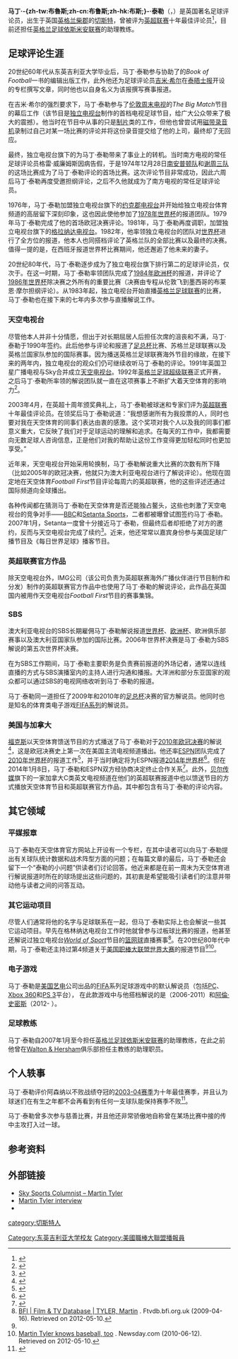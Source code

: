 {{noteTA
|T=zh-cn:马丁·泰勒; zh-hk:馬田·泰萊; zh-tw:馬丁·泰勒;
|1=zh-cn:马丁; zh-hk:馬田; zh-tw:馬丁;
|2=zh-cn:泰勒; zh-hk:泰萊; zh-tw:泰勒;
}}
{{Infobox Person
|name          = Martin Tyler
|image         = Martin Tyler.jpg
|image_size    = 220px
|caption       = 马丁·泰勒（2008年摄于[[老特拉福德球场|老特拉福德球场]]）
|birth_name    =
|birth_date    = {{birth date and age|df=no|1945|09|14}}
|birth_place   = {{ENG}}[[柴郡|柴郡]][[切斯特|切斯特]]
|death_date    =
|death_place   =
|death_cause   =
|resting_place =
|resting_place_coordinates =
|residence     =
|nationality   = {{GBR}}
|other_names   =
|known_for     =
|education     = {{link-en|皇家文理学校（吉尔福德）|Royal Grammar School, Guildford}}<br>[[东英吉利亚大学|东英吉利亚大学]]
|alma_mater    =
|employer      = [[天空电视台|天空电视台]], [[ESPN|ESPN]], {{link-en|TSN|TSN}}
|occupation    = [[足球|足球]][[评论员|评论员]]
|home_town     =
|title         =
|salary        =
|networth      =
|height        =
|weight        =
|term          =
|predecessor   =
|successor     =
|party         =
|boards        =
|religion      =
|spouse        =
|partner       =
|children      =
|parents       =
|relations     =
|signature     =
|website       =
|footnotes     =
}}
'''马丁·-{zh-tw:布魯斯;zh-cn:布鲁斯;zh-hk:布斯;}-·泰勒'''（{{lang-en|Martin Bruce Tyler}}，{{bd|1945年|9月14日}}）是英国著名足球评论员，出生于英国[[英格兰|英格兰]][[柴郡|柴郡]]的[[切斯特|切斯特]]，曾被评为[[英超联赛|英超联赛]]十年最佳评论员<ref name="10 Seasons">{{Cite web|url=http://tenseasons.premierleague.com/en/tenseasons/commentatorofthedecade.jsp|title=COMMENTATOR OF THE DECADE – Martin Tyler|deadurl=yes|archiveurl=https://web.archive.org/web/20070102102236/http://tenseasons.premierleague.com/en/tenseasons/commentatorofthedecade.jsp|archivedate=2007-01-02}}</ref>，目前还担任[[英格兰足球依斯米安联赛|英格兰足球依斯米安联赛]]{{link-en|金斯托尼亚俱乐部|Kingstonian F.C.}}的助理教练。

==足球评论生涯==
20世纪60年代从东英吉利亚大学毕业后，马丁·泰勒参与协助了{{link-en|名创出版|Marshall Cavendish}}的''Book of Football''一书的编辑出版工作，此外他还为足球评论员[[吉米·希尔|吉米·希尔]]在[[泰晤士报|泰晤士报]]开设的专栏撰写文章，同时他也以自身名义为该报撰写赛事报道。

在吉米·希尔的强烈要求下，马丁·泰勒参与了[[伦敦周末电视|伦敦周末电视]]的''The Big Match''节目的幕后工作（该节目是[[独立电视台|独立电视台]]制作的首档电视足球节目，给广大公众带来了极大的震撼）。他当时在节目中从事的只是[[制片|制片]]类的工作，但他也曾尝试用[[磁带录音机|磁带录音机]]录制过自己对某一场比赛的评论并将这份录音提交给了他的上司，最终却了无回应。

最终，独立电视台旗下的{{link-en|南方电视|Southern Television}}为马丁·泰勒带来了事业上的转机。当时南方电视的常任足球评论员格雷·威廉姆斯因病告假，于是1974年12月28日[[南安普顿足球俱乐部|南安普顿队]]和[[谢周三足球俱乐部|谢周三队]]的这场比赛成为了马丁·泰勒评论的首场比赛。这次评论节目非常成功，因此六周后马丁·泰勒再度受邀担纲评论，之后不久他就成为了南方电视的常任足球评论员。

1976年，马丁·泰勒加盟独立电视台旗下的[[约克郡电视台|约克郡电视台]]并开始给独立电视台体育频道的高层留下深刻印象，这也因此使他参加了[[1978年世界杯|1978年世界杯]]的报道团队。1979年马丁·泰勒完成了他的首场欧冠决赛评论。1981年，马丁·泰勒再度调职，加盟独立电视台旗下的[[格拉纳达电视台|格拉纳达电视台]]。1982年，他率领独立电视台的团队对[[1982年世界杯|世界杯]]进行了全方位的报道，他本人也同{{link-en|伊恩·圣约翰|Ian St. John}}搭档评论了英格兰队的全部比赛以及最终的决赛。值得一提的是，在西班牙报道世界杯比赛期间，他还邂逅了他未来的妻子。

20世纪80年代，马丁·泰勒逐步成为了独立电视台旗下排行第二的足球评论员，仅次于{{link-en|布莱恩·摩尔|Brian Moore (commentator)}}。在这一时期，马丁·泰勒率领团队完成了[[1984年欧洲足球锦标赛|1984年欧洲杯]]的报道，并评论了[[1986年世界杯|1986年世界杯]]除决赛之外所有的重要比赛（决赛由专程从伦敦飞到墨西哥的布莱恩·摩尔担纲评论）。从1983年起，独立电视台开始直播[[英格兰足球联赛|英格兰足球联赛]]的比赛，马丁·泰勒也在接下来的七年内多次参与直播解说工作。

===天空电视台===
尽管他本人并非十分情愿，但出于对长期屈居人后担任次席的沮丧和不满，马丁·泰勒于1990年签约{{link-en|英国卫星广播电视|British Satellite Broadcasting}}。此后他参与评论和报道了[[足总杯|足总杯]]比赛、苏格兰足球联赛以及英格兰国家队参加的国际赛事。因为播送英格兰足球联赛海外节目的缘故，在接下来的两年内，独立电视台的观众们仍可继续收听马丁·泰勒的评论。1991年英国卫星广播电视与Sky合并成立[[天空电视台|天空电视台]]。1992年[[英格兰足球超级联赛|英格兰足球超级联赛]]正式开赛，之后马丁·泰勒所率领的解说团队就一直在这项赛事上不断扩大着天空体育的影响力<ref>{{cite web|url=http://www.talkfootball.co.uk/guides/football_commentators_martin_tyler.html|title=Martin Tyler|accessdate=2008-06-22|publisher=Talk Football|archive-date=2018-03-21|archive-url=https://web.archive.org/web/20180321092522/http://www.talkfootball.co.uk/guides/football_commentators_martin_tyler.html|dead-url=no}}</ref>。

2003年4月，在英超十周年颁奖典礼上，马丁·泰勒被球迷和专家们评为[[英超联赛|英超联赛]]十年最佳评论员。在领奖后马丁·泰勒说道：“我想感谢所有为我投票的人，同时也要对我在天空体育的同事们表达由衷的感激。这个奖项对我个人以及我的同事们都意义重大，它反映了我们对于足球运动的理解和追求。在每天的工作中，我都需要向无数足球人咨询信息，正是他们对我的帮助让这份工作变得更加轻松同时也更加享受。”

近年来，天空电视台开始采用轮换制，马丁·泰勒解说重大比赛的次数有所下降（比如2005年的欧冠决赛，他就只为澳大利亚电视台进行了解说评论）。他现在固定地在天空体育''Football First''节目评论每周六的英超联赛，他的这些评述还通过国际频道向全球播出。

各种传闻都在猜测马丁·泰勒在天空体育是否还能独占鳌头，这些也刺激了天空电视台的竞争对手——[[BBC|BBC]]和[[Setanta_Sports|Setanta Sports]]，二者都被曝曾试图签约马丁·泰勒。2007年1月，Setanta一度曾十分接近马丁·泰勒，但最终后者却拒绝了对方的邀约，反而与天空电视台完成了续约<ref name="Guardian">{{cite news | url=http://football.guardian.co.uk/Columnists/Column/0,,2002567,00.html | work=The Guardian | location=London | title=Glazers' United give loyal Gill £200,000 rise | first=Paul | last=Kelso | date=2007-01-31 | accessdate=2010-05-12 | archive-date=2007-12-11 | archive-url=https://web.archive.org/web/20071211225009/http://football.guardian.co.uk/Columnists/Column/0,,2002567,00.html | dead-url=no }}</ref>。近来，他还常常以嘉宾身份参与美国足球广播节目及《每日世界足球》播客节目。

===英超联赛官方作品===
除天空电视台外，IMG公司（该公司负责为英超联赛海外广播伙伴进行节目制作和分发）制作的英超联赛官方作品中也使用了马丁·泰勒的解说评论，此作品在英国国内被用作天空电视台''Football First''节目的赛事集锦。

===SBS===
澳大利亚电视台的SBS长期雇佣马丁·泰勒解说报道[[世界杯|世界杯]]、[[欧洲杯|欧洲杯]]、欧洲俱乐部赛事以及澳大利亚国家队参加的国际比赛。2006年世界杯决赛是马丁·泰勒为SBS解说的第五次世界杯决赛。

在为SBS工作期间，马丁·泰勒主要职务是负责赛前报道的外场记者，通常以连线直播的方式与SBS演播室内的主持人进行沟通和播报。大洋洲和部分东亚国家的观众都可以通过SBS的电视网络收听到马丁·泰勒的报道。

马丁·泰勒同{{link-en|斯图尔特·罗布森|Stewart Robson}}一道担任了2009年和2010年的[[足总杯|足总杯]]决赛的官方解说员。他同时也是知名的体育类电子游戏[[FIFA系列|FIFA系列]]的解说员。

===美国与加拿大===
[[福克斯广播公司|福克斯]]以天空体育馈送节目的方式播送了马丁·泰勒对于[[2010年欧洲冠军联赛决赛|2010年欧冠决赛]]的解说<ref>{{cite news|url=http://msn.foxsports.com/foxsoccer/championsleague/story/champions-league-final-to-be-broadcast-live-on-FOX-021010|title=Champions League final to air on FOX|date=May 17, 2010|work=msn.foxsports.com|accessdate=2014-03-15|archive-date=2014-05-16|archive-url=https://web.archive.org/web/20140516065032/http://msn.foxsports.com/foxsoccer/championsleague/story/champions-league-final-to-be-broadcast-live-on-FOX-021010|dead-url=yes}}</ref>，这是欧冠决赛史上第一次在美国主流电视频道播出。他还率[[ESPN|ESPN]]团队完成了[[2010年世界杯|2010年世界杯]]的报道工作<ref>{{cite news|url=http://sportsillustrated.cnn.com/2009/soccer/10/18/worldcup.announcer/|title=Tyler tabbed by ESPN for 2010 World Cup announcing position|publisher=Sports Illustrated|date=2009-10-18|accessdate=2009-10-20|archive-date=2009-10-22|archive-url=https://web.archive.org/web/20091022205021/http://sportsillustrated.cnn.com/2009/soccer/10/18/worldcup.announcer/|dead-url=no}}</ref>，并于当时确定将为ESPN报道[[2014年世界杯|2014年世界杯]]<ref>{{cite news|url=http://www.mlive.com/soccer/index.ssf/2010/07/espn_keeping_martin_tyler_for_the_2014_world_cup.html|title=ESPN keeping Martin Tyler for the 2014 World Cup|agency=Associated Press|accessdate=2014-03-15|archive-date=2014-01-08|archive-url=https://web.archive.org/web/20140108204748/http://www.mlive.com/soccer/index.ssf/2010/07/espn_keeping_martin_tyler_for_the_2014_world_cup.html|dead-url=no}}</ref>。但在2014年1月8日，马丁·泰勒和ESPN双方经协商决定终止合作关系<ref>{{cite news|url=http://espnmediazone.com/us/press-releases/2014/01/espn-martin-tyler-mutually-agree-end-relationship-ahead-2014-fifa-world-cup/|title=ESPN and Martin Tyler Mutually Agree to End Relationship Ahead of the 2014 FIFA World Cup|publisher=ESPN|date=2014-01-08|accessdate=2014-01-08|archive-date=2014-01-08|archive-url=https://web.archive.org/web/20140108204226/http://espnmediazone.com/us/press-releases/2014/01/espn-martin-tyler-mutually-agree-end-relationship-ahead-2014-fifa-world-cup/|dead-url=no}}</ref>。此外，[[贝尔传媒|贝尔传媒]]旗下的一家加拿大C类英文电视频道{{link-en|TSN|TSN}}在他们的英超联赛报道中也以馈送节目的方式播放天空体育节目和英超联赛官方作品，其中都包含有马丁·泰勒的评论内容。

==其它领域==
===平媒报章===
马丁·泰勒在天空体育官方网站上开设有一个专栏，在其中读者可以向马丁·泰勒提出有关球队统计数据和战术阵型方面的问题；在每篇文章的最后，马丁·泰勒还会留下一个“泰勒的小问题”供读者们讨论回答。他近来都是在前一周末为天空体育进行解说报道时所在的球场提出这些问题的，其初衷是希望能吸引读者们的注意并带动他与读者之间的问答互动。

===其它运动项目===
尽管人们通常将他的名字与足球联系在一起，但马丁·泰勒实际上也会解说一些其它运动项目。早先在格林纳达电视台工作时他就曾参与过板球比赛的报道，他甚至还解说过独立电视台''[[World_of_Sport_(UK_TV_series)|World of Sport]]''节目的[[篮网球|篮网球]]直播赛事<ref name="Appearances">[http://ftvdb.bfi.org.uk/sift/individual/114447?view=credit BFI | Film & TV Database | TYLER, Martin] {{Wayback|url=http://ftvdb.bfi.org.uk/sift/individual/114447?view=credit |date=20120928033209 }}. Ftvdb.bfi.org.uk (2009-04-16). Retrieved on 2012-05-10.</ref>。在20世纪80年代中期，马丁·泰勒还主持过第4频道关于[[美国职棒大联盟|美国职棒大联盟]][[世界大赛|世界大赛]]的报道节目<ref name="Appearances" /><ref>[http://www.newsday.com/sports/watchdog-1.812020/martin-tyler-knows-baseball-too-1.2015946 Martin Tyler knows baseball, too] {{Wayback|url=http://www.newsday.com/sports/watchdog-1.812020/martin-tyler-knows-baseball-too-1.2015946 |date=20140316012349 }}. Newsday.com (2010-06-12). Retrieved on 2012-05-10.</ref>。

===电子游戏===
马丁·泰勒是[[美国艺电|美国艺电]]公司出品的[[FIFA|FIFA]]系列足球游戏中的默认解说员（包括[[个人电脑|PC]]、[[Xbox_360|Xbox 360]]和[[Playstation_3|PS 3]]平台），
在此款游戏中与他搭档解说的是{{link-en|安迪·格雷|Andy Gray (footballer, born 1955)}}（2006-2011）和[[阿蘭·史密斯_(阿森納)|阿倫·史密斯]]（2012- ）。

===足球教练===
马丁·泰勒自2007年1月至今担任[[英格兰足球依斯米安联赛|英格兰足球依斯米安联赛]]{{link-en|金斯托尼亚俱乐部|Kingstonian F.C.}}的助理教练，在此之前他曾在[[Walton_&_Hersham|Walton & Hersham]]俱乐部担任主教练{{link-en|阿兰·道森|Alan Dowson}}的助理职员。

==个人轶事==
马丁·泰勒评价阿森纳以不败战绩夺冠的[[2003–04赛季英格兰超级联赛|2003-04赛季]]为十年最佳赛季，并且认为球迷们在有生之年都不会再看到有任何一支球队能保持赛季不败<ref>{{cite news | url=http://www.skysports.com/opinion/story/0,25212,12038_5801224,00.html | work=Sky Sports | title=Tyler's Top 10 | date=26 December 2009 | accessdate=2014-03-15 | archive-date=2014-03-16 | archive-url=https://web.archive.org/web/20140316021046/http://www.skysports.com/opinion/story/0,25212,12038_5801224,00.html | dead-url=no }}</ref>。

马丁·泰勒曾多次参与慈善比赛，并且他还非常骄傲地自称曾在某场比赛中接{{link-en|安迪·格雷|Andy Gray (footballer, born 1955)}}的传中主攻打入过一球。

==参考资料==
{{Reflist}}

==外部链接==
{{commons category|Martin Tyler}}
* [http://www.skysports.com/experts/profile/0,19799,12038_Martin%20Tyler,00.html Sky Sports Columnist – Martin Tyler] {{Wayback|url=http://www.skysports.com/experts/profile/0,19799,12038_Martin%20Tyler,00.html |date=20090104133714 }}
* [http://www.epltalk.com/martin-tyler-interview/4124 Martin Tyler interview] {{Wayback|url=http://www.epltalk.com/martin-tyler-interview/4124 |date=20100818133304 }}
* {{IMDb name|0878867}}

{{Authority control}}

{{DEFAULTSORT:Tyler, Martin}}
[[category:切斯特人|category:切斯特人]]
[[Category:东英吉利亚大学校友|Category:东英吉利亚大学校友]]
[[Category:美國職棒大聯盟播報員|Category:美國職棒大聯盟播報員]]